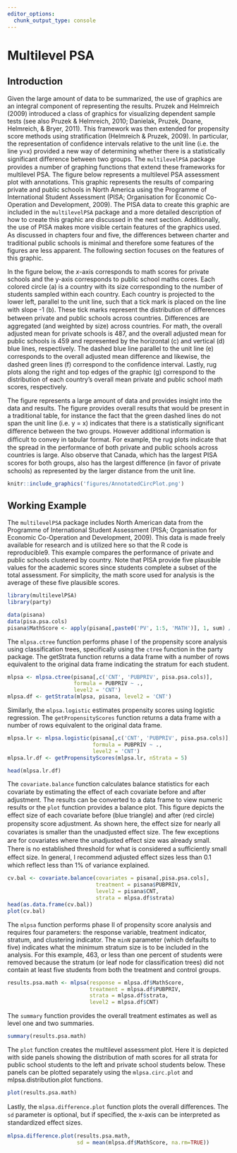 ```yaml
---
editor_options: 
  chunk_output_type: console
---
```


# Multilevel PSA {#chapter-multilevelpsa}

## Introduction

Given the large amount of data to be summarized, the use of graphics are an integral component of representing the results. Pruzek and Helmreich (2009) introduced a class of graphics for visualizing dependent sample tests (see also Pruzek & Helmreich, 2010; Danielak, Pruzek, Doane, Helmreich, & Bryer, 2011). This framework was then extended for propensity score methods using stratification (Helmreich & Pruzek, 2009). In particular, the representation of confidence intervals relative to the unit line (i.e. the line y=x) provided a new way of determining whether there is a statistically significant diﬀerence between two groups. The `multilevelPSA` package provides a number of graphing functions that extend these frameworks for multilevel PSA. The figure below represents a multilevel PSA assessment plot with annotations. This graphic represents the results of comparing private and public schools in North America using the Programme of International Student Assessment (PISA; Organisation for Economic Co-Operation and Development, 2009). The PISA data to create this graphic are included in the `multilevelPSA` package and a more detailed description of how to create this graphic are discussed in the next section. Additionally, the use of PISA makes more visible certain features of the graphics used. As discussed in chapters four and five, the diﬀerences between charter and traditional public schools is minimal and therefore some features of the figures are less apparent. The following section focuses on the features of this graphic.

In the figure below, the *x*-axis corresponds to math scores for private schools and the y-axis corresponds to public school maths cores. Each colored circle (a) is a country with its size corresponding to the number of students sampled within each country. Each country is projected to the lower left, parallel to the unit line, such that a tick mark is placed on the line with slope -1 (b). These tick marks represent the distribution of diﬀerences between private and public schools across countries. Diﬀerences are aggregated (and weighted by size) across countries. For math, the overall adjusted mean for private schools is 487, and the overall adjusted mean for public schools is 459 and represented by the horizontal (c) and vertical (d) blue lines, respectively. The dashed blue line parallel to the unit line (e) corresponds to the overall adjusted mean diﬀerence and likewise, the dashed green lines (f) correspond to the confidence interval. Lastly, rug plots along the right and top edges of the graphic (g) correspond to the distribution of each country’s overall mean private and public school math scores, respectively.

The figure represents a large amount of data and provides insight into the data and results. The figure provides overall results that would be present in a traditional table, for instance the fact that the green dashed lines do not span the unit line (i.e. y = x) indicates that there is a statistically significant diﬀerence between the two groups. However additional information is diﬃcult to convey in tabular format. For example, the rug plots indicate that the spread in the performance of both private and public schools across countries is large. Also observe that Canada, which has the largest PISA scores for both groups, also has the largest diﬀerence (in favor of private schools) as represented by the larger distance from the unit line.

```r
knitr::include_graphics('figures/AnnotatedCircPlot.png')
```

## Working Example

The `multilevelPSA` package includes North American data from the Programme of International Student Assessment (PISA; Organisation for Economic Co-Operation and Development, 2009). This data is made freely available for research and is utilized here so that the R code is reproducible9. This example compares the performance of private and public schools clustered by country. Note that PISA provide five plausible values for the academic scores since students complete a subset of the total assessment. For simplicity, the math score used for analysis is the average of these five plausible scores.

```r
library(multilevelPSA)
library(party)
```

```r
data(pisana)
data(pisa.psa.cols)
pisana$MathScore <- apply(pisana[,paste0('PV', 1:5, 'MATH')], 1, sum) / 5
```

The `mlpsa.ctree` function performs phase I of the propensity score analysis using classification trees, specifically using the `ctree` function in the party package. The getStrata function returns a data frame with a number of rows equivalent to the original data frame indicating the stratum for each student.

```r
mlpsa <- mlpsa.ctree(pisana[,c('CNT', 'PUBPRIV', pisa.psa.cols)], 
                     formula = PUBPRIV ~ ., 
                     level2 = 'CNT')
mlpsa.df <- getStrata(mlpsa, pisana, level2 = 'CNT')
```

Similarly, the `mlpsa.logistic` estimates propensity scores using logistic regression. The `getPropensityScores` function returns a data frame with a number of rows equivalent to the original data frame.

```r
mlpsa.lr <- mlpsa.logistic(pisana[,c('CNT', 'PUBPRIV', pisa.psa.cols)], 
                           formula = PUBPRIV ~ ., 
                           level2 = 'CNT')
mlpsa.lr.df <- getPropensityScores(mlpsa.lr, nStrata = 5)
```

```r
head(mlpsa.lr.df)
```

The `covariate.balance` function calculates balance statistics for each covariate by estimating the eﬀect of each covariate before and after adjustment. The results can be converted to a data frame to view numeric results or the `plot` function provides a balance plot. This figure depicts the eﬀect size of each covariate before (blue triangle) and after (red circle) propensity score adjustment. As shown here, the eﬀect size for nearly all covariates is smaller than the unadjusted eﬀect size. The few exceptions are for covariates where the unadjusted eﬀect size was already small. There is no established threshold for what is considered a suﬃciently small eﬀect size. In general, I recommend adjusted eﬀect sizes less than 0.1 which reflect less than 1% of variance explained.

```r
cv.bal <- covariate.balance(covariates = pisana[,pisa.psa.cols],
                            treatment = pisana$PUBPRIV,
                            level2 = pisana$CNT,
                            strata = mlpsa.df$strata)
head(as.data.frame(cv.bal))
plot(cv.bal)
```

The `mlpsa` function performs phase II of propensity score analysis and requires four parameters: the response variable, treatment indicator, stratum, and clustering indicator. The `minN` parameter (which defaults to five) indicates what the minimum stratum size is to be included in the analysis. For this example, 463, or less than one percent of students were removed because the stratum (or leaf node for classification trees) did not contain at least five students from both the treatment and control groups.

```r
results.psa.math <- mlpsa(response = mlpsa.df$MathScore,
                          treatment = mlpsa.df$PUBPRIV,
                          strata = mlpsa.df$strata,
                          level2 = mlpsa.df$CNT)
```

The `summary` function provides the overall treatment estimates as well as level one and two summaries.

```r
summary(results.psa.math)
```

The `plot` function creates the multilevel assessment plot. Here it is depicted with side panels showing the distribution of math scores for all strata for public school students to the left and private school students below. These panels can be plotted separately using the `mlpsa.circ.plot` and mlpsa.distribution.plot functions.

```r
plot(results.psa.math)
```

Lastly, the `mlpsa.difference.plot` function plots the overall diﬀerences. The `sd` parameter is optional, but if specified, the x-axis can be interpreted as standardized eﬀect sizes.

```r
mlpsa.difference.plot(results.psa.math, 
                      sd = mean(mlpsa.df$MathScore, na.rm=TRUE))
```
